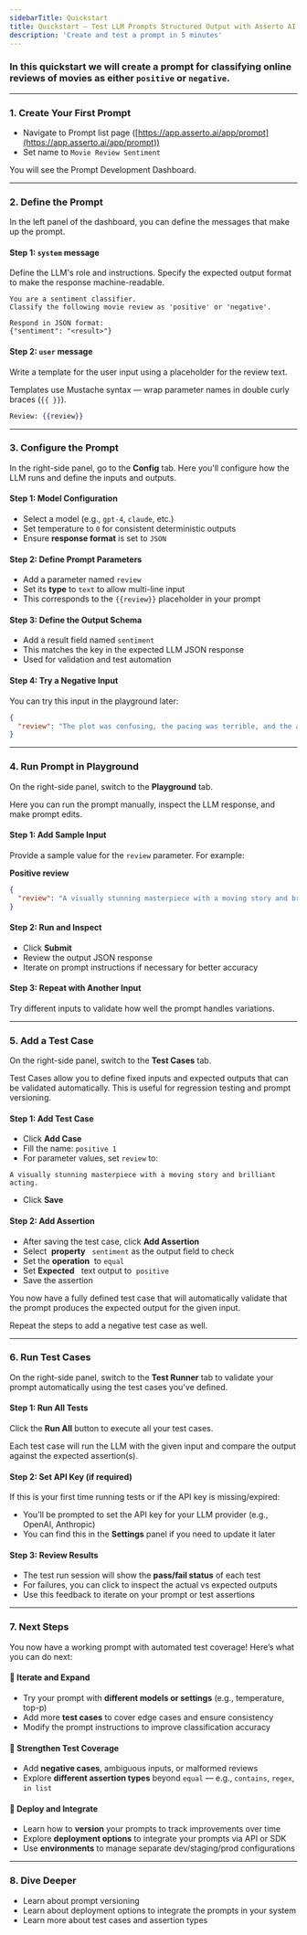 ```yaml
---
sidebarTitle: Quickstart
title: Quickstart – Test LLM Prompts Structured Output with Asserto AI
description: 'Create and test a prompt in 5 minutes'
---
```


### In this quickstart we will create a prompt for classifying online reviews of movies as either `positive` or `negative`.

---

### 1. Create Your First Prompt

- Navigate to Prompt list page ([https://app.asserto.ai/app/prompt](https://app.asserto.ai/app/prompt))
- Set name to `Movie Review Sentiment`

You will see the Prompt Development Dashboard.

---

### 2. Define the Prompt

In the left panel of the dashboard, you can define the messages that make up the prompt.

#### Step 1: `system` message

Define the LLM's role and instructions. Specify the expected output format to make the response machine-readable.

```plaintext
You are a sentiment classifier.
Classify the following movie review as 'positive' or 'negative'.

Respond in JSON format:
{"sentiment": "<result>"}
```

#### Step 2: `user` message

Write a template for the user input using a placeholder for the review text.

Templates use Mustache syntax — wrap parameter names in double curly braces (`{{ }}`).

```mustache
Review: {{review}}
```

---

### 3. Configure the Prompt

In the right-side panel, go to the **Config** tab. Here you'll configure how the LLM runs and define the inputs and outputs.

#### Step 1: Model Configuration

- Select a model (e.g., `gpt-4`, `claude`, etc.)
- Set temperature to `0` for consistent deterministic outputs
- Ensure **response format** is set to `JSON`

#### Step 2: Define Prompt Parameters

- Add a parameter named `review`
- Set its **type** to `text` to allow multi-line input
- This corresponds to the `{{review}}` placeholder in your prompt

#### Step 3: Define the Output Schema

- Add a result field named `sentiment`
- This matches the key in the expected LLM JSON response
- Used for validation and test automation

#### Step 4: Try a Negative Input

You can try this input in the playground later:

```json
{
  "review": "The plot was confusing, the pacing was terrible, and the acting was wooden."
}
```

---

### 4. Run Prompt in Playground

On the right-side panel, switch to the **Playground** tab.

Here you can run the prompt manually, inspect the LLM response, and make prompt edits.

#### Step 1: Add Sample Input

Provide a sample value for the `review` parameter. For example:

**Positive review**

```json
{
  "review": "A visually stunning masterpiece with a moving story and brilliant acting."
}
```

#### Step 2: Run and Inspect

- Click **Submit**
- Review the output JSON response
- Iterate on prompt instructions if necessary for better accuracy

#### Step 3: Repeat with Another Input

Try different inputs to validate how well the prompt handles variations.

---

### 5. Add a Test Case

On the right-side panel, switch to the **Test Cases** tab.

Test Cases allow you to define fixed inputs and expected outputs that can be validated automatically. This is useful for regression testing and prompt versioning.

#### Step 1: Add Test Case

- Click **Add Case**
- Fill the name: `positive 1`
- For parameter values, set `review` to:

```text
A visually stunning masterpiece with a moving story and brilliant acting.
```

- Click **Save**

#### Step 2: Add Assertion

- After saving the test case, click **Add Assertion**
- Select  **property**   `sentiment` as the output field to check
- Set the **operation**  to `equal`
- Set **Expected**   text output to  `positive`
- Save the assertion

You now have a fully defined test case that will automatically validate that the prompt produces the expected output for the given input.

Repeat the steps to add a negative test case as well.

---

### 6. Run Test Cases

On the right-side panel, switch to the **Test Runner** tab to validate your prompt automatically using the test cases you've defined.

#### Step 1: Run All Tests

Click the **Run All** button to execute all your test cases.

Each test case will run the LLM with the given input and compare the output against the expected assertion(s).

#### Step 2: Set API Key (if required)

If this is your first time running tests or if the API key is missing/expired:

- You'll be prompted to set the API key for your LLM provider (e.g., OpenAI, Anthropic)
- You can find this in the **Settings** panel if you need to update it later

#### Step 3: Review Results

- The test run session will show the **pass/fail status** of each test
- For failures, you can click to inspect the actual vs expected outputs
- Use this feedback to iterate on your prompt or test assertions

---

### 7. Next Steps

You now have a working prompt with automated test coverage! Here’s what you can do next:

#### 🔁 Iterate and Expand

- Try your prompt with **different models or settings** (e.g., temperature, top-p)
- Add more **test cases** to cover edge cases and ensure consistency
- Modify the prompt instructions to improve classification accuracy

#### 🧪 Strengthen Test Coverage

- Add **negative cases**, ambiguous inputs, or malformed reviews
- Explore **different assertion types** beyond `equal` — e.g., `contains`, `regex`, `in list`

#### 🚀 Deploy and Integrate

- Learn how to **version** your prompts to track improvements over time
- Explore **deployment options** to integrate your prompts via API or SDK
- Use **environments** to manage separate dev/staging/prod configurations

---

### 8. Dive Deeper

- Learn about prompt versioning
- Learn about deployment options to integrate the prompts in your system
- Learn more about test cases and assertion types
